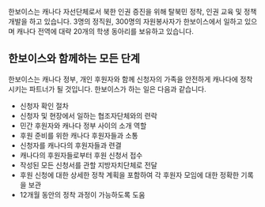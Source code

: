 
한보이스는 캐나다 자선단체로서 북한 인권 증진을 위해 탈북민 정착, 인권 교육 및 정책 개발을 하고 있습니다. 3명의 정직원, 300명의 자원봉사자가 한보이스에서 일하고 있으며 캐나다 전역에 대략 20개의 학생 동아리를 보유하고 있습니다.

## 한보이스와 함께하는 모든 단계

한보이스는 캐나다 정부, 개인 후원자와 함께 신청자의 가족을 안전하게 캐나다에 정착시키는 파트너가 될 것입니다. 한보이스가 하는 일은 다음과 같습니다.

- 신청자 확인 절차
- 신청자 및 현장에서 일하는 협조자단체와의 련락
- 민간 후원자와 캐나다 정부 사이의 소개 역할
- 후원 준비를 위한 캐나다 후원자들과 소통
- 신청자를 캐나다의 후원자들과 련결
- 캐나다의 후원자들로부터 후원 신청서 접수
- 작성된 모든 신청서를 관할 지방자치단체로 전달
- 후원 신청에 대한 상세한 정착 계획을 포함하여 각 후원자 모임에 대한 정확한 기록을 보관
- 12개월 동안의 정착 과정이 가능하도록 도움
